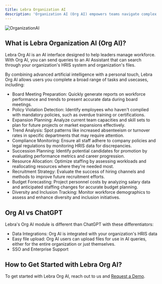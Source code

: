 ```yaml
---
title: Lebra Organization AI
description: 'Organization AI (Org AI) empowers teams navigate complex workforce challenges.'
---
```


![OrganizationAI](https://res.cloudinary.com/djpsi0ubb/image/upload/v1726876273/Screenshot_2024-09-20_at_4.51.27_PM_e8wqte.png)

## What is Lebra Organization AI (Org AI)?
Lebra Org AI is an AI interface  designed to help leaders manage workforce. With Org AI, you can send queries to an AI Assistant that can search through your organization's HRIS system and organization's files.

By combining advanced artificial intelligence with a personal touch, Lebra Org AI allows users you complete a broad range of tasks and usecases, including:
* Board Meeting Preparation: Quickly generate reports on workforce performance and trends to present accurate data during board meetings.
* Policy Violation Detection: Identify employees who haven't complied with mandatory policies, such as overdue training or certifications.
* Expansion Planning: Analyze current team capacities and skill sets to plan for future projects or market expansions effectively.
* Trend Analysis: Spot patterns like increased absenteeism or turnover rates in specific departments that may require attention.
* Compliance Monitoring: Ensure all staff adhere to company policies and legal regulations by monitoring HRIS data for discrepancies.
* Succession Planning: Identify potential candidates for promotion by evaluating performance metrics and career progression.
* Resource Allocation: Optimize staffing by assessing workloads and reallocating resources where they're needed most.
* Recruitment Strategy: Evaluate the success of hiring channels and methods to improve future recruitment efforts.
* Budget Forecasting: Project personnel costs by analyzing salary data and anticipated staffing changes for accurate budget planning.
* Diversity and Inclusion Tracking: Monitor workforce demographics to assess and enhance diversity and inclusion initiatives.

## Org AI vs ChatGPT
Lebra's Org AI module is different than ChatGPT with these differentiators:

* Data Integrations: Org AI is integrated with your organization's HRIS data
* Easy file upload: Org AI users can upload files for use in AI queries, either for the entire organization or just themselves.
* SSO and Enterprise Support

## How to Get Started with Lebra Org AI?
To get started with Lebra Org AI, reach out to us and [Request a Demo](https://www.lebrahq.com/demo/).